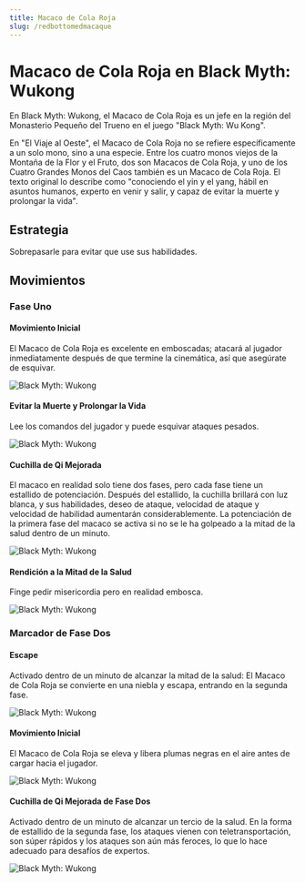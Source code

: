 ```yaml
---
title: Macaco de Cola Roja
slug: /redbottomedmacaque
---
```


# Macaco de Cola Roja en Black Myth: Wukong

En Black Myth: Wukong, el Macaco de Cola Roja es un jefe en la región del Monasterio Pequeño del Trueno en el juego "Black Myth: Wu Kong".

En "El Viaje al Oeste", el Macaco de Cola Roja no se refiere específicamente a un solo mono, sino a una especie. Entre los cuatro monos viejos de la Montaña de la Flor y el Fruto, dos son Macacos de Cola Roja, y uno de los Cuatro Grandes Monos del Caos también es un Macaco de Cola Roja. El texto original lo describe como "conociendo el yin y el yang, hábil en asuntos humanos, experto en venir y salir, y capaz de evitar la muerte y prolongar la vida".

## Estrategia

Sobrepasarle para evitar que use sus habilidades.

## Movimientos

### Fase Uno

#### Movimiento Inicial

El Macaco de Cola Roja es excelente en emboscadas; atacará al jugador inmediatamente después de que termine la cinemática, así que asegúrate de esquivar.

<img src="/img/bosses/yjdqss.gif" alt="Black Myth: Wukong"/>

#### Evitar la Muerte y Prolongar la Vida

Lee los comandos del jugador y puede esquivar ataques pesados.

<img src="/img/bosses/yjdbsys.gif" alt="Black Myth: Wukong"/>

#### Cuchilla de Qi Mejorada

El macaco en realidad solo tiene dos fases, pero cada fase tiene un estallido de potenciación. Después del estallido, la cuchilla brillará con luz blanca, y sus habilidades, deseo de ataque, velocidad de ataque y velocidad de habilidad aumentarán considerablemente. La potenciación de la primera fase del macaco se activa si no se le ha golpeado a la mitad de la salud dentro de un minuto.

<img src="/img/bosses/yjdqhdq.gif" alt="Black Myth: Wukong"/>

#### Rendición a la Mitad de la Salud

Finge pedir misericordia pero en realidad embosca.

<img src="/img/bosses/gdqr.gif" alt="Black Myth: Wukong"/>

### Marcador de Fase Dos

#### Escape

Activado dentro de un minuto de alcanzar la mitad de la salud: El Macaco de Cola Roja se convierte en una niebla y escapa, entrando en la segunda fase.

<img src="/img/bosses/ejdtp.gif" alt="Black Myth: Wukong"/>

#### Movimiento Inicial

El Macaco de Cola Roja se eleva y libera plumas negras en el aire antes de cargar hacia el jugador.

<img src="/img/bosses/ejdqsf.gif" alt="Black Myth: Wukong"/>

#### Cuchilla de Qi Mejorada de Fase Dos

Activado dentro de un minuto de alcanzar un tercio de la salud. En la forma de estallido de la segunda fase, los ataques vienen con teletransportación, son súper rápidos y los ataques son aún más feroces, lo que lo hace adecuado para desafíos de expertos.

<img src="/img/bosses/ejdqhdq.gif" alt="Black Myth: Wukong"/>